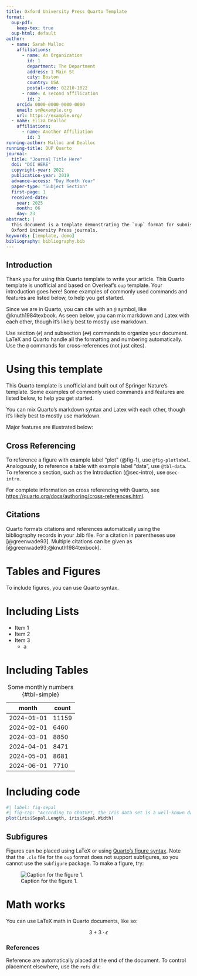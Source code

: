 ```yaml
---
title: Oxford University Press Quarto Template
format:
  oup-pdf:
    keep-tex: true
  oup-html: default
author:
  - name: Sarah Malloc
    affiliations:
      - name: An Organization
        id: 1
        department: The Department
        address: 1 Main St
        city: Boston
        country: USA
        postal-code: 02210-1022
      - name: A second affilication
        id: 2
    orcid: 0000-0000-0000-0000
    email: sm@example.org
    url: https://example.org/
  - name: Eliza Dealloc
    affiliations:
      - name: Another Affiliation
        id: 3
running-author: Malloc and Dealloc
running-title: OUP Quarto
journal:
  title: "Journal Title Here"
  doi: "DOI HERE"
  copyright-year: 2022
  publication-year: 2019
  advance-access: "Day Month Year"
  paper-type: "Subject Section"
  first-page: 1
  received-date: 
    year: 2025
    month: 06
    day: 23
abstract: |
  This document is a template demonstrating the `oup` format for submissions to
  Oxford University Press journals.
keywords: [template, demo]
bibliography: bibliography.bib
---
```


## Introduction {#sec-intro}

Thank you for using this Quarto template to write your article. 
This Quarto template is unofficial and based on Overleaf's `oup` template. 
Your introduction goes here! 
Some examples of commonly used commands and features are listed below, to help you get started.

Since we are in Quarto, you can cite with an `@` symbol, like @knuth1984texbook.
As seen below, you can mix markdown and Latex with each other, though it's likely best to mostly use markdown.

Use section (`#`) and subsection (`##`) commands to organize your document.
LaTeX and Quarto handle all the formatting and numbering automatically.
Use the `@` commands for cross-references (not just cites).

# Using this template {#sec-template}

This Quarto template is unofficial and built out of Springer Nature's template. 
Some examples of commonly used commands and features are listed below, to help you get started.

You can mix Quarto's markdown syntax and Latex with each other, though it's likely best to mostly use markdown.

Major features are illustrated below:

## Cross Referencing

To reference a figure with example label "plot" (@fig-1), use `@fig-plotlabel`. 
Analogously, to reference a table with example label "data", use `@tbl-data`.
To reference a section, such as the Introduction (@sec-intro), use `@sec-intro`.

For complete information on cross referencing with Quarto, see <https://quarto.org/docs/authoring/cross-references.html>.

## Citations

Quarto formats citations and references automatically using the bibliography records in your .bib file. 
For a citation in parentheses use [@greenwade93]. 
Multiple citations can be given as [@greenwade93;@knuth1984texbook]. 


# Tables and Figures

To include figures, you can use Quarto syntax.


# Including Lists

- Item 1
- Item 2
- Item 3
  - a

# Including Tables

| month      | count |
| ---------- | ----- |
| 2024-01-01 | 11159 |
| 2024-02-01 |  6460 |
| 2024-03-01 |  8850 |
| 2024-04-01 |  8471 |
| 2024-05-01 |  8681 |
| 2024-06-01 |  7710 |

: Some monthly numbers {#tbl-simple}

# Including code

```r
#| label: fig-sepal
#| fig-cap: "According to ChatGPT, the Iris data set is a well-known dataset in the field of machine learning and statistics, often used for benchmarking algorithms. It consists of 150 observations of iris flowers from three species: Iris setosa, Iris versicolor, and Iris virginica. Each observation includes four features: sepal length, sepal width, petal length, and petal width, all measured in centimeters. This dataset is particularly useful for classification tasks as the species are distinct and easily separable based on the given measurements. In R, the dataset can be accessed using the datasets package with the command data(iris)."
plot(iris$Sepal.Length, iris$Sepal.Width)
```

## Subfigures

Figures can be placed using LaTeX or using [Quarto's figure syntax](https://quarto.org/docs/authoring/figures.html).
Note that the `.cls` file for the `oup` format does not support subfigures, so you cannot use the `subfigure` package.
To make a figure, try:

![Caption for the figure 1.]({{< placeholder 100 100 format=png >}}){#fig-1}


# Math works

You can use LaTeX math in Quarto documents, like so:

$$ 3 + 3 \cdot \epsilon $$

### References

Reference are automatically placed at the end of the document.
To control placement elsewhere, use the `refs` div:

::: {#refs}
:::

